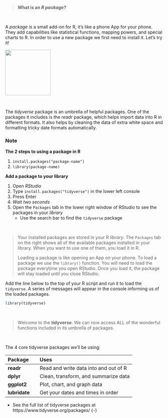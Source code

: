 
<br>

> __What is an _R package_?__

<br>

A _package_ is a small add-on for R, it's like a phone App for your phone. 
They add capabilities like statistical functions, mapping powers, and special charts to R. In order to use a new package we first need to install it. Let's try it!


![](../images/tidyverse_hex.png){align="left" width="145" style="margin-right:18px; margin-bottom: 12px;"}

<div style="margin-top: 32px;">

The _tidyverse_ package is an umbrella of helpful packages. One of the packages it includes is the _readr_ package, which helps import data into R in different formats. It also helps by cleaning the data of extra white space and formatting tricky date formats automatically. 

</div>

<div style="clear: both;"> </div>

<div class="note">
<h3> Note </h3>

__The 2 steps to using a package in R__

1. `install.packages("package-name")`
1. `library(package-name)`	

</div>


__Add a package to your library__  

1. Open _RStudio_ 
1. Type ` install.packages("tidyverse") ` in the lower left console
1. Press Enter
1. _Wait two seconds_
1. Open the `Packages` tab in the lower right window of RStudio to see the packages in your _library_
    - Use the search bar to find the `tidyverse` package

<br>

> Your installed packages are stored in your R _library_. The `Packages` tab on the right shows all of the available packages installed in your library. When you want to use one of them, you load it in R. 
>
> Loading a package is like opening an App on your phone. To load a package we use the `library()` function. You will need to load the package everytime you open RStudio. Once you load it, the package will stay loaded until you close RStudio.


Add the line below to the top of your R script and run it to load the `tidyverse`. A series of messages will appear in the console informing us of the loaded packages.

```r
library(tidyverse)
```

<br>

> Welcome to the **tidyverse**. We can now access ALL of the wonderful functions included in its umbrella of packages.


<br>

The 4 core tidyverse packages we'll be using:

|Package | | Uses |
|:-- |:-- |:-- |  
|**readr** | | Read and write data into and out of R |
|**dplyr** | | Clean, transform, and summarize data |
|**ggplot2** | | Plot, chart, and graph data |
|**lubridate**  | | Get your dates and times in order |

 

- See the full list of tidyverse packages at https://www.tidyverse.org/packages/ {-}

